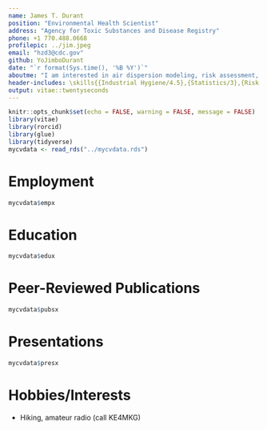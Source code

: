 ```yaml
---
name: James T. Durant
position: "Environmental Health Scientist"
address: "Agency for Toxic Substances and Disease Registry"
phone: +1 770.488.0668
profilepic: ../jim.jpeg
email: "hzd3@cdc.gov"
github: YoJimboDurant
date: "`r format(Sys.time(), '%B %Y')`"
aboutme: "I am interested in air dispersion modeling, risk assessment, and environmental statistics. I currently an environmental health scientist in the Exposure Investigation Section in ATSDR's Office of Community Health Hazard Evaluation."
header-includes: \skills{{Industrial Hygiene/4.5},{Statistics/3},{Risk Assessment/2},{R/3},{Toxicology/2},{Air Dispersion Modeling/2}}
output: vitae::twentyseconds
---
```



\raggedright


```r
knitr::opts_chunk$set(echo = FALSE, warning = FALSE, message = FALSE)
library(vitae)
library(rorcid)
library(glue)
library(tidyverse)
mycvdata <- read_rds("../mycvdata.rds")
```


# Employment

```r
mycvdata$empx

```

# Education

```r
mycvdata$edux
```

# Peer-Reviewed Publications
```r
mycvdata$pubsx

```

\endfirstpage

# Presentations

```r
mycvdata$presx
```


# Hobbies/Interests

 * Hiking, amateur radio (call KE4MKG)

